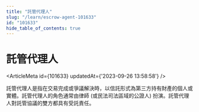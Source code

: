 ```yaml
---
title: "託管代理人"
slug: "/learn/escrow-agent-101633"
id: "101633"
hide_table_of_contents: true
---
```



# 託管代理人

<ArticleMeta id={101633} updatedAt={'2023-09-26 13:58:58'} />
<div className='border-solid border-b border-t-0 my-4 border-[var(--ifm-color-gray-300)]' />

託管代理人是指在交易完成或爭議解決時，以信託形式為第三方持有財產的個人或實體。託管代理人的角色通常由律師 (或民法司法區域的公證人) 扮演。託管代理人對託管協議的雙方都具有受託責任。
